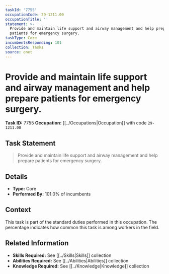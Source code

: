 ```yaml
---
taskId: '7755'
occupationCode: 29-1211.00
occupationTitle: ''
statement: >-
  Provide and maintain life support and airway management and help prepare
  patients for emergency surgery.
taskType: Core
incumbentsResponding: 101
collection: Tasks
source: onet
---
```

# Provide and maintain life support and airway management and help prepare patients for emergency surgery.

**Task ID:** 7755
**Occupation:** [[../Occupations|Occupation]] with code `29-1211.00`

## Task Statement

> Provide and maintain life support and airway management and help prepare patients for emergency surgery.

## Details

- **Type:** Core
- **Performed By:** 101.0% of incumbents

## Context

This task is part of the standard duties performed in this occupation. The percentage indicates how common this task is among workers in the field.

## Related Information

- **Skills Required:** See [[../Skills|Skills]] collection
- **Abilities Required:** See [[../Abilities|Abilities]] collection
- **Knowledge Required:** See [[../Knowledge|Knowledge]] collection
